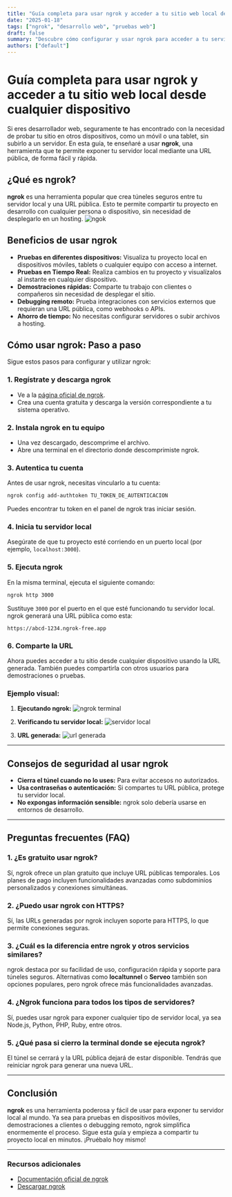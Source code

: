 ```yaml
---
title: "Guía completa para usar ngrok y acceder a tu sitio web local desde cualquier dispositivo"
date: "2025-01-18"
tags: ["ngrok", "desarrollo web", "pruebas web"]
draft: false
summary: "Descubre cómo configurar y usar ngrok para acceder a tu servidor local desde cualquier dispositivo mediante una URL pública. Ideal para probar tu web en diferentes plataformas."
authors: ["default"]
---
```


# Guía completa para usar ngrok y acceder a tu sitio web local desde cualquier dispositivo

Si eres desarrollador web, seguramente te has encontrado con la necesidad de probar tu sitio en otros dispositivos, como un móvil o una tablet, sin subirlo a un servidor. En esta guía, te enseñaré a usar **ngrok**, una herramienta que te permite exponer tu servidor local mediante una URL pública, de forma fácil y rápida.

## ¿Qué es ngrok?

**ngrok** es una herramienta popular que crea túneles seguros entre tu servidor local y una URL pública. Esto te permite compartir tu proyecto en desarrollo con cualquier persona o dispositivo, sin necesidad de desplegarlo en un hosting.
![ngok](https://res.cloudinary.com/dq0pfesxe/image/upload/v1737289890/ngrok1_spekwz.png)
## Beneficios de usar ngrok

- **Pruebas en diferentes dispositivos:** Visualiza tu proyecto local en dispositivos móviles, tablets o cualquier equipo con acceso a internet.
- **Pruebas en Tiempo Real:** Realiza cambios en tu proyecto y visualízalos al instante en cualquier dispositivo.
- **Demostraciones rápidas:** Comparte tu trabajo con clientes o compañeros sin necesidad de desplegar el sitio.
- **Debugging remoto:** Prueba integraciones con servicios externos que requieran una URL pública, como webhooks o APIs.
- **Ahorro de tiempo:** No necesitas configurar servidores o subir archivos a hosting.

## Cómo usar ngrok: Paso a paso

Sigue estos pasos para configurar y utilizar ngrok:

### 1. Regístrate y descarga ngrok

- Ve a la [página oficial de ngrok](https://ngrok.com/).
- Crea una cuenta gratuita y descarga la versión correspondiente a tu sistema operativo.

### 2. Instala ngrok en tu equipo

- Una vez descargado, descomprime el archivo.
- Abre una terminal en el directorio donde descomprimiste ngrok.

### 3. Autentica tu cuenta

Antes de usar ngrok, necesitas vincularlo a tu cuenta:

```bash
ngrok config add-authtoken TU_TOKEN_DE_AUTENTICACION
```
Puedes encontrar tu token en el panel de ngrok tras iniciar sesión.

### 4. Inicia tu servidor local

Asegúrate de que tu proyecto esté corriendo en un puerto local (por ejemplo, `localhost:3000`).

### 5. Ejecuta ngrok

En la misma terminal, ejecuta el siguiente comando:

```bash
ngrok http 3000
```

Sustituye `3000` por el puerto en el que esté funcionando tu servidor local. ngrok generará una URL pública como esta:

```plaintext
https://abcd-1234.ngrok-free.app
```

### 6. Comparte la URL

Ahora puedes acceder a tu sitio desde cualquier dispositivo usando la URL generada. También puedes compartirla con otros usuarios para demostraciones o pruebas.

### Ejemplo visual:

1. **Ejecutando ngrok:**
   ![ngrok terminal](https://res.cloudinary.com/dq0pfesxe/image/upload/v1737287739/Captura_de_pantalla_2025-01-19_125330_ouf5ei.png)

2. **Verificando tu servidor local:**
   ![servidor local](https://res.cloudinary.com/dq0pfesxe/image/upload/v1737287770/Captura_de_pantalla_2025-01-19_125310_yoisui.png)

3. **URL generada:**
   ![url generada](https://res.cloudinary.com/dq0pfesxe/image/upload/v1737287813/Captura_de_pantalla_2025-01-19_125339_ig9k0b.png)

---

## Consejos de seguridad al usar ngrok

- **Cierra el túnel cuando no lo uses:** Para evitar accesos no autorizados.
- **Usa contraseñas o autenticación:** Si compartes tu URL pública, protege tu servidor local.
- **No expongas información sensible:** ngrok solo debería usarse en entornos de desarrollo.

---

## Preguntas frecuentes (FAQ)

### 1. ¿Es gratuito usar ngrok?

Sí, ngrok ofrece un plan gratuito que incluye URL públicas temporales. Los planes de pago incluyen funcionalidades avanzadas como subdominios personalizados y conexiones simultáneas.

### 2. ¿Puedo usar ngrok con HTTPS?

Sí, las URLs generadas por ngrok incluyen soporte para HTTPS, lo que permite conexiones seguras.

### 3. ¿Cuál es la diferencia entre ngrok y otros servicios similares?

ngrok destaca por su facilidad de uso, configuración rápida y soporte para túneles seguros. Alternativas como **localtunnel** o **Serveo** también son opciones populares, pero ngrok ofrece más funcionalidades avanzadas.

### 4. ¿Ngrok funciona para todos los tipos de servidores?

Sí, puedes usar ngrok para exponer cualquier tipo de servidor local, ya sea Node.js, Python, PHP, Ruby, entre otros.

### 5. ¿Qué pasa si cierro la terminal donde se ejecuta ngrok?

El túnel se cerrará y la URL pública dejará de estar disponible. Tendrás que reiniciar ngrok para generar una nueva URL.

---

## Conclusión

**ngrok** es una herramienta poderosa y fácil de usar para exponer tu servidor local al mundo. Ya sea para pruebas en dispositivos móviles, demostraciones a clientes o debugging remoto, ngrok simplifica enormemente el proceso. Sigue esta guía y empieza a compartir tu proyecto local en minutos. ¡Pruébalo hoy mismo!

---

### Recursos adicionales
- [Documentación oficial de ngrok](https://ngrok.com/docs)
- [Descargar ngrok](https://ngrok.com/download)
